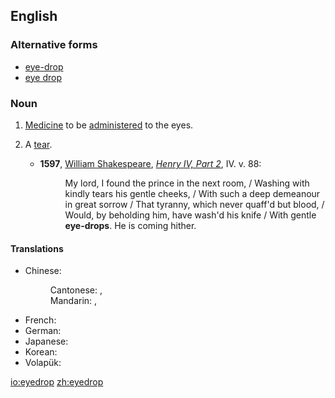 ==English==

===Alternative forms===
* [[eye-drop]]
* [[eye drop]]

===Noun===
{{en-noun}}
{{wikipedia}}

# [[medicine|Medicine]] to be [[administer]]ed to the eyes.
# {{context|poetic|lang=en}} A [[tear]].
#* '''1597''', [[w: William Shakespeare|William Shakespeare]], ''[[s: The Second Part of King Henry the Fourth|Henry IV, Part 2]]'', IV. v. 88:
#*: My lord, I found the prince in the next room, / Washing with kindly tears his gentle cheeks, / With such a deep demeanour in great sorrow / That tyranny, which never quaff'd but blood, / Would, by beholding him, have wash'd his knife / With gentle '''eye-drops'''. He is coming hither.

====Translations====
{{trans-top|eye medicine}}
* Chinese:
*: Cantonese: {{t|yue|眼藥水|sc=Hani}}, {{t|yue|眼药水|tr=ngaan5 joek6 seoi2|sc=Hani}}
*: Mandarin: {{t+|cmn|眼藥水|sc=Hani}}, {{t+|cmn|眼药水|tr=yǎnyàoshuǐ|sc=Hani}}
{{trans-mid}}
* French: {{t|fr|gouttes oculaires|f-p}}
* German: {{t+|de|Augentropfen|m}}
* Japanese: {{t|ja|目薬|tr=megusuri|sc=Jpan}}
* Korean: {{t|ko|안약|tr=anyag|sc=Kore}}
* Volapük: {{t|vo|logatof}}
{{trans-bottom}}

[[io:eyedrop]]
[[zh:eyedrop]]